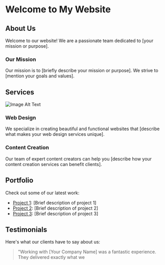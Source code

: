 # Welcome to My Website

## About Us

Welcome to our website! We are a passionate team dedicated to [your mission or purpose].

### Our Mission

Our mission is to [briefly describe your mission or purpose]. We strive to [mention your goals and values].

## Services

![Image Alt Text](https://unsplash.com/photos/dfhvEXJORzk/download?ixid=M3wxMjA3fDB8MXxhbGx8MjJ8fHx8fHwyfHwxNjkzMDcyOTAwfA&force=true&w=2400)

### Web Design

We specialize in creating beautiful and functional websites that [describe what makes your web design services unique].

### Content Creation

Our team of expert content creators can help you [describe how your content creation services can benefit clients].

## Portfolio

Check out some of our latest work:

- [Project 1](/portfolio/project-1): [Brief description of project 1]
- [Project 2](/portfolio/project-2): [Brief description of project 2]
- [Project 3](/portfolio/project-3): [Brief description of project 3]

## Testimonials

Here's what our clients have to say about us:

> "Working with [Your Company Name] was a fantastic experience. They delivered exactly what we

